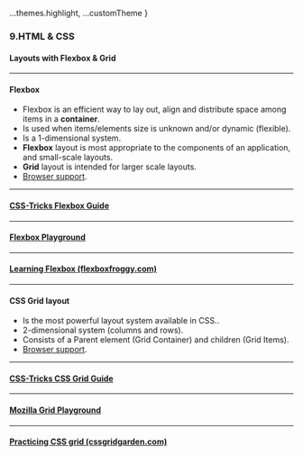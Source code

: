 
  ...themes.highlight,
  ...customTheme
}

### 9.HTML & CSS
#### Layouts with Flexbox & Grid


---

#### Flexbox

* Flexbox is an efficient way to lay out, align and distribute space among items in a **container**.
* Is used when items/elements size is unknown and/or dynamic (flexible).
* Is a 1-dimensional system.
* **Flexbox** layout is most appropriate to the components of an application, and small-scale layouts.
* **Grid** layout is intended for larger scale layouts.
* <a href="https://caniuse.com/#search=flexbox" target="_blank">Browser support</a>.



---

#### <a href="https://css-tricks.com/snippets/css/a-guide-to-flexbox/" target="_blank">CSS-Tricks Flexbox Guide</a>


---

#### <a href="https://the-echoplex.net/flexyboxes/">Flexbox Playground</a>


---

#### <a href="https://flexboxfroggy.com/#sv" target="_blank">Learning Flexbox (flexboxfroggy.com)</a>


---

#### CSS Grid layout

* Is the most powerful layout system available in CSS..
* 2-dimensional system (columns and rows).
* Consists of a Parent element (Grid Container) and children (Grid Items).
* <a href="https://caniuse.com/#feat=css-grid" target="_blank">Browser support</a>.



---

#### <a href="https://css-tricks.com/snippets/css/complete-guide-grid/" target="_blank">CSS-Tricks CSS Grid Guide</a>


---

#### <a href="https://mozilladevelopers.github.io/playground/css-grid">Mozilla Grid Playground</a>


---

#### <a href="https://cssgridgarden.com/#sv" target="_blank">Practicing CSS grid (cssgridgarden.com)</a>